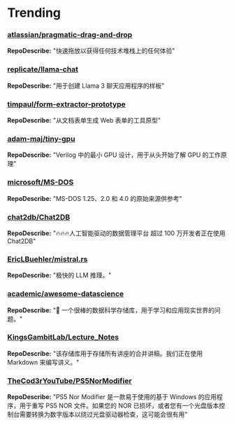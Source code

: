 
# Trending

### [atlassian/pragmatic-drag-and-drop](https://github.com/atlassian/pragmatic-drag-and-drop)
**RepoDescribe:** "快速拖放以获得任何技术堆栈上的任何体验"
  

### [replicate/llama-chat](https://github.com/replicate/llama-chat)
**RepoDescribe:** "用于创建 Llama 3 聊天应用程序的样板"
  

### [timpaul/form-extractor-prototype](https://github.com/timpaul/form-extractor-prototype)
**RepoDescribe:** "从文档表单生成 Web 表单的工具原型"
  

### [adam-maj/tiny-gpu](https://github.com/adam-maj/tiny-gpu)
**RepoDescribe:** "Verilog 中的最小 GPU 设计，用于从头开始了解 GPU 的工作原理"
  

### [microsoft/MS-DOS](https://github.com/microsoft/MS-DOS)
**RepoDescribe:** "MS-DOS 1.25、2.0 和 4.0 的原始来源供参考"
  

### [chat2db/Chat2DB](https://github.com/chat2db/Chat2DB)
**RepoDescribe:** "🔥🔥🔥人工智能驱动的数据管理平台 超过 100 万开发者正在使用 Chat2DB"
  

### [EricLBuehler/mistral.rs](https://github.com/EricLBuehler/mistral.rs)
**RepoDescribe:** "极快的 LLM 推理。"
  

### [academic/awesome-datascience](https://github.com/academic/awesome-datascience)
**RepoDescribe:** "📝 一个很棒的数据科学存储库，用于学习和应用现实世界的问题。"
  

### [KingsGambitLab/Lecture_Notes](https://github.com/KingsGambitLab/Lecture_Notes)
**RepoDescribe:** "该存储库用于存储所有讲座的合并讲稿。我们正在使用 Markdown 来编写讲义。"
  

### [TheCod3rYouTube/PS5NorModifier](https://github.com/TheCod3rYouTube/PS5NorModifier)
**RepoDescribe:** "PS5 Nor Modifier 是一款易于使用的基于 Windows 的应用程序，用于重写 PS5 NOR 文件。如果您的 NOR 已损坏，或者您有一个光盘版本控制台需要转换为数字版本以绕过光盘驱动器检查，这可能会很有用"
  